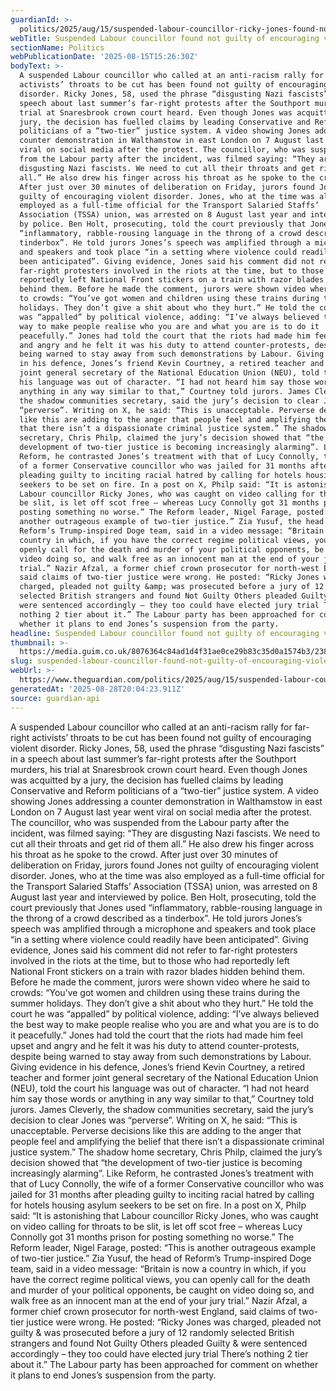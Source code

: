 ```yaml
---
guardianId: >-
  politics/2025/aug/15/suspended-labour-councillor-ricky-jones-found-not-guilty-of-encouraging-violent-disorder
webTitle: Suspended Labour councillor found not guilty of encouraging violent disorder
sectionName: Politics
webPublicationDate: '2025-08-15T15:26:30Z'
bodyText: >-
  A suspended Labour councillor who called at an anti-racism rally for far-right
  activists’ throats to be cut has been found not guilty of encouraging violent
  disorder. Ricky Jones, 58, used the phrase “disgusting Nazi fascists” in a
  speech about last summer’s far-right protests after the Southport murders, his
  trial at Snaresbrook crown court heard. Even though Jones was acquitted by a
  jury, the decision has fuelled claims by leading Conservative and Reform
  politicians of a “two-tier” justice system. A video showing Jones addressing a
  counter demonstration in Walthamstow in east London on 7 August last year went
  viral on social media after the protest. The councillor, who was suspended
  from the Labour party after the incident, was filmed saying: “They are
  disgusting Nazi fascists. We need to cut all their throats and get rid of them
  all.” He also drew his finger across his throat as he spoke to the crowd.
  After just over 30 minutes of deliberation on Friday, jurors found Jones not
  guilty of encouraging violent disorder. Jones, who at the time was also
  employed as a full-time official for the Transport Salaried Staffs’
  Association (TSSA) union, was arrested on 8 August last year and interviewed
  by police. Ben Holt, prosecuting, told the court previously that Jones used
  “inflammatory, rabble-rousing language in the throng of a crowd described as a
  tinderbox”. He told jurors Jones’s speech was amplified through a microphone
  and speakers and took place “in a setting where violence could readily have
  been anticipated”. Giving evidence, Jones said his comment did not refer to
  far-right protesters involved in the riots at the time, but to those who had
  reportedly left National Front stickers on a train with razor blades hidden
  behind them. Before he made the comment, jurors were shown video where he said
  to crowds: “You’ve got women and children using these trains during the summer
  holidays. They don’t give a shit about who they hurt.” He told the court he
  was “appalled” by political violence, adding: “I’ve always believed the best
  way to make people realise who you are and what you are is to do it
  peacefully.” Jones had told the court that the riots had made him feel upset
  and angry and he felt it was his duty to attend counter-protests, despite
  being warned to stay away from such demonstrations by Labour. Giving evidence
  in his defence, Jones’s friend Kevin Courtney, a retired teacher and former
  joint general secretary of the National Education Union (NEU), told the court
  his language was out of character. “I had not heard him say those words or
  anything in any way similar to that,” Courtney told jurors. James Cleverly,
  the shadow communities secretary, said the jury’s decision to clear Jones was
  “perverse”. Writing on X, he said: “This is unacceptable. Perverse decisions
  like this are adding to the anger that people feel and amplifying the belief
  that there isn’t a dispassionate criminal justice system.” The shadow home
  secretary, Chris Philp, claimed the jury’s decision showed that “the
  development of two-tier justice is becoming increasingly alarming”. Like
  Reform, he contrasted Jones’s treatment with that of Lucy Connolly, the wife
  of a former Conservative councillor who was jailed for 31 months after
  pleading guilty to inciting racial hatred by calling for hotels housing asylum
  seekers to be set on fire. In a post on X, Philp said: “It is astonishing that
  Labour councillor Ricky Jones, who was caught on video calling for throats to
  be slit, is let off scot free – whereas Lucy Connolly got 31 months prison for
  posting something no worse.” The Reform leader, Nigel Farage, posted: “This is
  another outrageous example of two-tier justice.” Zia Yusuf, the head of
  Reform’s Trump-inspired Doge team, said in a video message: “Britain is now a
  country in which, if you have the correct regime political views, you can
  openly call for the death and murder of your political opponents, be caught on
  video doing so, and walk free as an innocent man at the end of your jury
  trial.” Nazir Afzal, a former chief crown prosecutor for north-west England,
  said claims of two-tier justice were wrong. He posted: “Ricky Jones was
  charged, pleaded not guilty &amp; was prosecuted before a jury of 12 randomly
  selected British strangers and found Not Guilty Others pleaded Guilty &amp;
  were sentenced accordingly – they too could have elected jury trial There’s
  nothing 2 tier about it.” The Labour party has been approached for comment on
  whether it plans to end Jones’s suspension from the party.
headline: Suspended Labour councillor found not guilty of encouraging violent disorder
thumbnail: >-
  https://media.guim.co.uk/8076364c84ad1d4f31ae0ce29b83c35d0a1574b3/238_0_2675_2141/500.jpg
slug: suspended-labour-councillor-found-not-guilty-of-encouraging-violent-disorder
webUrl: >-
  https://www.theguardian.com/politics/2025/aug/15/suspended-labour-councillor-ricky-jones-found-not-guilty-of-encouraging-violent-disorder
generatedAt: '2025-08-28T20:04:23.911Z'
source: guardian-api
---
```

A suspended Labour councillor who called at an anti-racism rally for far-right activists’ throats to be cut has been found not guilty of encouraging violent disorder. Ricky Jones, 58, used the phrase “disgusting Nazi fascists” in a speech about last summer’s far-right protests after the Southport murders, his trial at Snaresbrook crown court heard. Even though Jones was acquitted by a jury, the decision has fuelled claims by leading Conservative and Reform politicians of a “two-tier” justice system. A video showing Jones addressing a counter demonstration in Walthamstow in east London on 7 August last year went viral on social media after the protest. The councillor, who was suspended from the Labour party after the incident, was filmed saying: “They are disgusting Nazi fascists. We need to cut all their throats and get rid of them all.” He also drew his finger across his throat as he spoke to the crowd. After just over 30 minutes of deliberation on Friday, jurors found Jones not guilty of encouraging violent disorder. Jones, who at the time was also employed as a full-time official for the Transport Salaried Staffs’ Association (TSSA) union, was arrested on 8 August last year and interviewed by police. Ben Holt, prosecuting, told the court previously that Jones used “inflammatory, rabble-rousing language in the throng of a crowd described as a tinderbox”. He told jurors Jones’s speech was amplified through a microphone and speakers and took place “in a setting where violence could readily have been anticipated”. Giving evidence, Jones said his comment did not refer to far-right protesters involved in the riots at the time, but to those who had reportedly left National Front stickers on a train with razor blades hidden behind them. Before he made the comment, jurors were shown video where he said to crowds: “You’ve got women and children using these trains during the summer holidays. They don’t give a shit about who they hurt.” He told the court he was “appalled” by political violence, adding: “I’ve always believed the best way to make people realise who you are and what you are is to do it peacefully.” Jones had told the court that the riots had made him feel upset and angry and he felt it was his duty to attend counter-protests, despite being warned to stay away from such demonstrations by Labour. Giving evidence in his defence, Jones’s friend Kevin Courtney, a retired teacher and former joint general secretary of the National Education Union (NEU), told the court his language was out of character. “I had not heard him say those words or anything in any way similar to that,” Courtney told jurors. James Cleverly, the shadow communities secretary, said the jury’s decision to clear Jones was “perverse”. Writing on X, he said: “This is unacceptable. Perverse decisions like this are adding to the anger that people feel and amplifying the belief that there isn’t a dispassionate criminal justice system.” The shadow home secretary, Chris Philp, claimed the jury’s decision showed that “the development of two-tier justice is becoming increasingly alarming”. Like Reform, he contrasted Jones’s treatment with that of Lucy Connolly, the wife of a former Conservative councillor who was jailed for 31 months after pleading guilty to inciting racial hatred by calling for hotels housing asylum seekers to be set on fire. In a post on X, Philp said: “It is astonishing that Labour councillor Ricky Jones, who was caught on video calling for throats to be slit, is let off scot free – whereas Lucy Connolly got 31 months prison for posting something no worse.” The Reform leader, Nigel Farage, posted: “This is another outrageous example of two-tier justice.” Zia Yusuf, the head of Reform’s Trump-inspired Doge team, said in a video message: “Britain is now a country in which, if you have the correct regime political views, you can openly call for the death and murder of your political opponents, be caught on video doing so, and walk free as an innocent man at the end of your jury trial.” Nazir Afzal, a former chief crown prosecutor for north-west England, said claims of two-tier justice were wrong. He posted: “Ricky Jones was charged, pleaded not guilty &amp; was prosecuted before a jury of 12 randomly selected British strangers and found Not Guilty Others pleaded Guilty &amp; were sentenced accordingly – they too could have elected jury trial There’s nothing 2 tier about it.” The Labour party has been approached for comment on whether it plans to end Jones’s suspension from the party.
